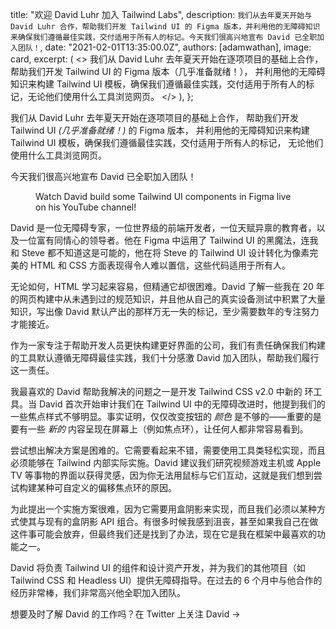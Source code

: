 
  title: "欢迎 David Luhr 加入 Tailwind Labs",
  description: `我们从去年夏天开始与 David Luhr 合作，帮助我们开发 Tailwind UI 的 Figma 版本，并利用他的无障碍知识来确保我们遵循最佳实践，交付适用于所有人的标记。今天我们很高兴地宣布 David 已全职加入团队！`,
  date: "2021-02-01T13:35:00.0Z",
  authors: [adamwathan],
  image: card,
  excerpt: (
    <>
      我们从 <Link href="https://twitter.com/david_luhr">David Luhr</Link> 去年夏天开始在逐项项目的基础上合作，
      帮助我们开发 <Link href="https://tailwindui.com">Tailwind UI</Link> 的 Figma 版本（几乎准备就绪！），
      并利用他的无障碍知识来构建 Tailwind UI 模板，确保我们遵循最佳实践，交付适用于所有人的标记，无论他们使用什么工具浏览网页。
    </>
  ),
};

我们从 <Link href="https://twitter.com/david_luhr">David Luhr</Link> 去年夏天开始在逐项项目的基础上合作，
帮助我们开发 <Link href="https://tailwindui.com">Tailwind UI</Link> _(几乎准备就绪！)_ 的 Figma 版本，
并利用他的无障碍知识来构建 Tailwind UI 模板，确保我们遵循最佳实践，交付适用于所有人的标记，
无论他们使用什么工具浏览网页。

今天我们很高兴地宣布 David 已全职加入团队！

<figure>
  <YouTubeVideo id="djg8WoRGrq0" />
  <figcaption>Watch David build some Tailwind UI components in Figma live on his YouTube channel!</figcaption>
</figure>

David 是一位无障碍专家，一位世界级的前端开发者，一位天赋异禀的教育者，以及一位富有同情心的领导者。他在 Figma 中运用了 Tailwind UI 的黑魔法，连我和 Steve 都不知道这是可能的，他在将 Steve 的 Tailwind UI 设计转化为像素完美的 HTML 和 CSS 方面表现得令人难以置信，这些代码适用于所有人。

无论如何，HTML 学习起来容易，但精通它却很困难。David 了解一些我在 20 年的网页构建中从未遇到过的规范知识，并且他从自己的真实设备测试中积累了大量知识，写出像 David 默认产出的那样万无一失的标记，至少需要数年的专注努力才能接近。

作为一家专注于帮助开发人员更快构建更好界面的公司，我们有责任确保我们构建的工具默认遵循无障碍最佳实践，我们十分感激 David 加入团队，帮助我们履行这一责任。

我最喜欢的 David 帮助我解决的问题之一是开发 Tailwind CSS v2.0 中新的 <Link href="https://v2.tailwindcss.com/docs/ring-offset-width">环工具</Link>。当 David 首次开始审计我们在 Tailwind UI 中的无障碍改进时，他提到我们的一些焦点样式不够明显。事实证明，仅仅改变按钮的 _颜色_ 是不够的——重要的是要有一些 _新的_ 内容呈现在屏幕上（例如焦点环），让任何人都非常容易看到。

尝试想出解决方案是困难的。它需要看起来不错，需要使用工具类轻松实现，而且必须能够在 Tailwind 内部实际实施。David 建议我们研究视频游戏主机或 Apple TV 等事物的界面以获得灵感，因为你无法用鼠标与它们互动，这就是我们想到尝试构建某种可自定义的偏移焦点环的原因。

为此提出一个实施方案很难，因为它需要用盒阴影来实现，而且我们必须以某种方式使其与现有的盒阴影 API 组合。有很多时候我感到沮丧，甚至如果我自己在做这件事可能会放弃，但最终我们还是找到了办法，现在它是我在框架中最喜欢的功能之一。

David 将负责 Tailwind UI 的组件和设计资产开发，并为我们的其他项目（如 Tailwind CSS 和 Headless UI）提供无障碍指导。在过去的 6 个月中与他合作的经历非常棒，我们非常高兴他全职加入团队。

想要及时了解 David 的工作吗？<Link href="https://twitter.com/david_luhr">在 Twitter 上关注 David →</Link>
